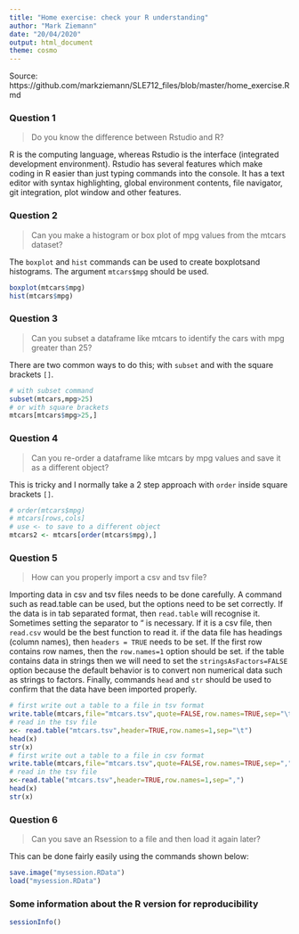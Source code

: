 ```yaml
---
title: "Home exercise: check your R understanding"
author: "Mark Ziemann"
date: "20/04/2020"
output: html_document
theme: cosmo
---
```


Source: https://github.com/markziemann/SLE712_files/blob/master/home_exercise.Rmd

### Question 1

> Do you know the difference between Rstudio and R?

R is the computing language, whereas Rstudio is the interface (integrated development environment). Rstudio has several features which make coding in R easier than just typing commands into the console. It has a text editor with syntax highlighting, global environment contents, file navigator, git integration, plot window and other features.

### Question 2
> Can you make a histogram or box plot of mpg values from the mtcars dataset?

The `boxplot` and `hist` commands can be used to create boxplotsand histograms. The argument `mtcars$mpg` should be used.
```r
boxplot(mtcars$mpg)
hist(mtcars$mpg)
```

### Question 3
> Can you subset a dataframe like mtcars to identify the cars with mpg greater than 25?

There are two common ways to do this; with `subset` and with the square brackets `[]`.
```r
# with subset command
subset(mtcars,mpg>25)
# or with square brackets
mtcars[mtcars$mpg>25,]
```

### Question 4
> Can you re-order a dataframe like mtcars by mpg values and save it as a different object? 

This is tricky and I normally take a 2 step approach with `order` inside square brackets `[]`.
```R
# order(mtcars$mpg)
# mtcars[rows,cols]
# use <- to save to a different object
mtcars2 <- mtcars[order(mtcars$mpg),]
```

### Question 5
> How can you properly import a csv and tsv file? 

Importing data in csv and tsv files needs to be done carefully. A command such as read.table can be used, but the options need to be set correctly. If the data is in tab separated format, then `read.table` will recognise it. Sometimes setting the separator to "\t" is necessary. If it is a csv file, then `read.csv` would be the best function to read it. if the data file has headings (column names), then `headers = TRUE` needs to be set. If the first row contains row names, then the `row.names=1` option should be set. if the table contains data in strings then we will need to set the `stringsAsFactors=FALSE` option because the default behavior is to convert non numerical data such as strings to factors. Finally, commands `head` and `str` should be used to confirm that the data have been imported properly.

```r
# first write out a table to a file in tsv format
write.table(mtcars,file="mtcars.tsv",quote=FALSE,row.names=TRUE,sep="\t")
# read in the tsv file 
x<- read.table("mtcars.tsv",header=TRUE,row.names=1,sep="\t")
head(x)
str(x)
# first write out a table to a file in csv format
write.table(mtcars,file="mtcars.tsv",quote=FALSE,row.names=TRUE,sep=",")
# read in the tsv file 
x<-read.table("mtcars.tsv",header=TRUE,row.names=1,sep=",")
head(x)
str(x)
```
### Question 6
> Can you save an Rsession to a file  and then load it again later?

This can be done fairly easily using the commands shown below:
```r
save.image("mysession.RData")
load("mysession.RData")
```

### Some information about the R version for reproducibility
```r
sessionInfo()
```